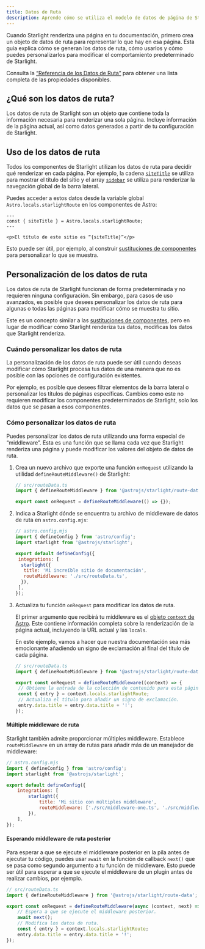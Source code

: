 ```yaml
---
title: Datos de Ruta
description: Aprende cómo se utiliza el modelo de datos de página de Starlight para renderizar tus páginas y cómo puedes personalizarlo.
---
```



Cuando Starlight renderiza una página en tu documentación, primero crea un objeto de datos de ruta para representar lo que hay en esa página.
Esta guía explica cómo se generan los datos de ruta, cómo usarlos y cómo puedes personalizarlos para modificar el comportamiento predeterminado de Starlight.

Consulta la [“Referencia de los Datos de Ruta”](/es/reference/route-data/) para obtener una lista completa de las propiedades disponibles.

## ¿Qué son los datos de ruta?

Los datos de ruta de Starlight son un objeto que contiene toda la información necesaria para renderizar una sola página.
Incluye información de la página actual, así como datos generados a partir de tu configuración de Starlight.

## Uso de los datos de ruta

Todos los componentes de Starlight utilizan los datos de ruta para decidir qué renderizar en cada página.
Por ejemplo, la cadena [`siteTitle`](/es/reference/route-data/#sitetitle) se utiliza para mostrar el título del sitio y el array [`sidebar`](/es/reference/route-data/#sidebar) se utiliza para renderizar la navegación global de la barra lateral.

Puedes acceder a estos datos desde la variable global `Astro.locals.starlightRoute` en los componentes de Astro:

```astro title="ejemplo.astro" {2}
---
const { siteTitle } = Astro.locals.starlightRoute;
---

<p>El título de este sitio es “{siteTitle}”</p>
````

Esto puede ser útil, por ejemplo, al construir [sustituciones de componentes](https://www.google.com/search?q=/es/guides/overriding-components/) para personalizar lo que se muestra.

## Personalización de los datos de ruta

Los datos de ruta de Starlight funcionan de forma predeterminada y no requieren ninguna configuración.
Sin embargo, para casos de uso avanzados, es posible que desees personalizar los datos de ruta para algunas o todas las páginas para modificar cómo se muestra tu sitio.

Este es un concepto similar a las [sustituciones de componentes](https://www.google.com/search?q=/es/guides/overriding-components/), pero en lugar de modificar cómo Starlight renderiza tus datos, modificas los datos que Starlight renderiza.

### Cuándo personalizar los datos de ruta

La personalización de los datos de ruta puede ser útil cuando deseas modificar cómo Starlight procesa tus datos de una manera que no es posible con las opciones de configuración existentes.

Por ejemplo, es posible que desees filtrar elementos de la barra lateral o personalizar los títulos de páginas específicas.
Cambios como este no requieren modificar los componentes predeterminados de Starlight, solo los datos que se pasan a esos componentes.

### Cómo personalizar los datos de ruta

Puedes personalizar los datos de ruta utilizando una forma especial de “middleware”.
Esta es una función que se llama cada vez que Starlight renderiza una página y puede modificar los valores del objeto de datos de ruta.

<Steps>

1.  Crea un nuevo archivo que exporte una función `onRequest` utilizando la utilidad `defineRouteMiddleware()` de Starlight:

    ```ts
    // src/routeData.ts
    import { defineRouteMiddleware } from '@astrojs/starlight/route-data';

    export const onRequest = defineRouteMiddleware(() => {});
    ```

2.  Indica a Starlight dónde se encuentra tu archivo de middleware de datos de ruta en `astro.config.mjs`:

    ```js ins={9}
    // astro.config.mjs
    import { defineConfig } from 'astro/config';
    import starlight from '@astrojs/starlight';

    export default defineConfig({
     integrations: [
      starlight({
       title: 'Mi increíble sitio de documentación',
       routeMiddleware: './src/routeData.ts',
      }),
     ],
    });
    ```

3.  Actualiza tu función `onRequest` para modificar los datos de ruta.

    El primer argumento que recibirá tu middleware es el [objeto `context` de Astro](https://docs.astro.build/es/reference/api-reference/).
    Este contiene información completa sobre la renderización de la página actual, incluyendo la URL actual y las `locals`.

    En este ejemplo, vamos a hacer que nuestra documentación sea más emocionante añadiendo un signo de exclamación al final del título de cada página.

    ```ts
    // src/routeData.ts
    import { defineRouteMiddleware } from '@astrojs/starlight/route-data';

    export const onRequest = defineRouteMiddleware((context) => {
     // Obtiene la entrada de la colección de contenido para esta página.
     const { entry } = context.locals.starlightRoute;
     // Actualiza el título para añadir un signo de exclamación.
     entry.data.title = entry.data.title + '!';
    });
    ```

</Steps>

#### Múltiple middleware de ruta

Starlight también admite proporcionar múltiples middleware.
Establece `routeMiddleware` en un array de rutas para añadir más de un manejador de middleware:

```js {9}
// astro.config.mjs
import { defineConfig } from 'astro/config';
import starlight from '@astrojs/starlight';

export default defineConfig({
	integrations: [
		starlight({
			title: 'Mi sitio con múltiples middleware',
			routeMiddleware: ['./src/middleware-one.ts', './src/middleware-two.ts'],
		}),
	],
});
```

#### Esperando middleware de ruta posterior

Para esperar a que se ejecute el middleware posterior en la pila antes de ejecutar tu código, puedes usar `await` en la función de callback `next()` que se pasa como segundo argumento a tu función de middleware.
Esto puede ser útil para esperar a que se ejecute el middleware de un plugin antes de realizar cambios, por ejemplo.

```ts "next" "await next();"
// src/routeData.ts
import { defineRouteMiddleware } from '@astrojs/starlight/route-data';

export const onRequest = defineRouteMiddleware(async (context, next) => {
	// Espera a que se ejecute el middleware posterior.
	await next();
	// Modifica los datos de ruta.
	const { entry } = context.locals.starlightRoute;
	entry.data.title = entry.data.title + '!';
});
```
